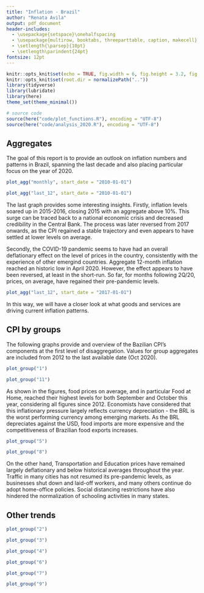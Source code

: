 ```yaml
---
title: "Inflation - Brazil"
author: "Renata Avila"
output: pdf_document
header-includes:
  - \usepackage{setspace}\onehalfspacing
  - \usepackage{multirow, booktabs, threeparttable, caption, makecell}
  - \setlength{\parsep}{10pt}
  - \setlength\parindent{24pt}
fontsize: 12pt
---
```



```r
knitr::opts_knit$set(echo = TRUE, fig.width = 6, fig.height = 3.2, fig.align = "center")
knitr::opts_knit$set(root.dir = normalizePath(".."))
library(tidyverse)
library(lubridate)
library(here)
theme_set(theme_minimal())
```

```r
# source code
source(here("code/plot_functions.R"), encoding = "UTF-8")
source(here("code/analysis_2020.R"), encoding = "UTF-8")
```


## Aggregates

The goal of this report is to provide an outlook on inflation numbers and patterns in Brazil, spanning the last decade and also placing particular focus on the year of 2020.

\vspace{1cm}

```r
plot_agg("monthly", start_date = "2010-01-01")
```

```r
plot_agg("last_12", start_date = "2010-01-01")
```

\vspace{1cm}

The last graph provides some interesting insights. Firstly, inflation levels soared up in 2015-2016, closing 2015 with an aggregate above 10%. This surge can be traced back to a national economic crisis and decreased credibility in the Central Bank. The process was later reversed from 2017 onwards, as the CPI regained a stable trajectory and even appears to have settled at lower levels on average.

Secondly, the COVID-19 pandemic seems to have had an overall deflationary effect on the level of prices in the country, consistently with the experience of other emergind countries. Aggregate 12-month inflation reached an historic low in April 2020. However, the effect appears to have been reversed, at least in the short-run. So far, for months following 2Q/20, prices, on average, have regained their pre-pandemic levels. 

\vspace{1cm}
```r
plot_agg("last_12", start_date = "2017-01-01")
```

In this way, we will have a closer look at what goods and services are driving current inflation patterns.
\vspace{1cm}

## CPI by groups

The following graphs provide and overview of the Bazilian CPI's components at the first level of disaggregation. Values for group aggregates are included from 2012 to the last available date (Oct 2020). 

\vspace{1cm}

```r
plot_group("1")
```
\vspace{1cm}

```r
plot_group("11")
```

\vspace{1cm}
As shown in the figures, food prices on average, and in particular Food at Home, reached their highest levels for both September and October this year, considering all figures since 2012. Economists have considered that this inflationary pressure largely reflects currency depreciation - the BRL is the worst performing currency among emerging markets. As the BRL depreciates against the USD, food imports are more expensive and the competitiveness of Brazilian food exports increases.

```r
plot_group("5")
```


```r
plot_group("8")
```

On the other hand, Transportation and Education prices have remained largely deflationary and below historical averages throughout the year. Traffic in many cities has not resumed its pre-pandemic levels, as businesses shut down and laid-off workers, and many others continue do adopt home-office policies. Social distancing restrictions have also hindered the normalization of schooling activities in many states.

## Other trends

```r
plot_group("2")
```

```r
plot_group("3")
```

```r
plot_group("4")
```

```r
plot_group("6")
```


```r
plot_group("7")
```

```r
plot_group("9")
```

